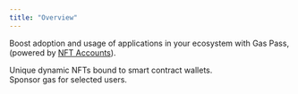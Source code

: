 ```yaml
---
title: "Overview"
---
```


Boost adoption and usage of applications in your ecosystem with Gas Pass, (powered by [NFT Accounts](/nft-accounts/overview)).

<CardGroup cols={2}>
  <Card
    title="Gas Pass"
    icon="id-badge"
    iconType="solid"
    href="/use-cases/gas-pass/create"
  >
    <div style={{ paddingTop: "8px", fontSize: "14px" }}>
      Unique dynamic NFTs bound to smart contract wallets.
    </div>
  </Card>
  <Card
    title="Gas Policies"
    icon="gas-pump"
    iconType="solid"
    href="/use-cases/gas-pass/gas-policies"
  >
    <div style={{ paddingTop: "8px", fontSize: "14px" }}>
      Sponsor gas for selected users.
    </div>
  </Card>
</CardGroup>